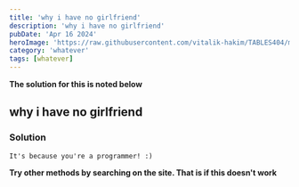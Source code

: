 ```yaml
---
title: 'why i have no girlfriend'
description: 'why i have no girlfriend'
pubDate: 'Apr 16 2024'
heroImage: 'https://raw.githubusercontent.com/vitalik-hakim/TABLES404/main/error_b/misc.png'
category: 'whatever'
tags: [whatever]
---
```


**The solution for this is noted below**

## why i have no girlfriend

### Solution

```whatever
It's because you're a programmer! :)
```

**Try other methods by searching on the site. That is if this doesn't work**
